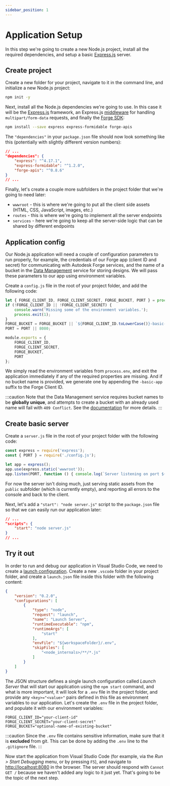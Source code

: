 ```yaml
---
sidebar_position: 1
---
```


# Application Setup

In this step we're going to create a new Node.js project, install all the required dependencies,
and setup a basic [Express.js](https://expressjs.com) server.

## Create project

Create a new folder for your project, navigate to it in the command line, and initialize a new
Node.js project:

```bash
npm init -y
```

Next, install all the Node.js dependencies we're going to use. In this case it will be
the [Express.js](https://expressjs.com) framework, an Express.js [middleware](https://expressjs.com/en/guide/using-middleware.html)
for handling `multipart/form-data` requests, and finally the [Forge SDK](https://www.npmjs.com/package/forge-apis):

```bash
npm install --save express express-formidable forge-apis
```

The `"dependencies"` in your `package.json` file should now look something like this (potentially
with slightly different version numbers):

```json
// ...
"dependencies": {
    "express": "^4.17.1",
    "express-formidable": "^1.2.0",
    "forge-apis": "^0.8.6"
}
// ...
```

Finally, let's create a couple more subfolders in the project folder that we're going to need later:

- `wwwroot` - this is where we're going to put all the client side assets (HTML, CSS, JavaScript, images, etc.)
- `routes` - this is where we're going to implement all the server endpoints
- `services` - here we're going to keep all the server-side logic that can be shared by different endpoints

## Application config

Our Node.js application will need a couple of configuration parameters to run properly, for example,
the credentials of our Forge app (client ID and secret) for communicating with Autodesk Forge services,
and the name of a bucket in the [Data Management](https://forge.autodesk.com/en/docs/data/v2/developers_guide/overview)
service for storing designs. We will pass these parameters to our app using environment variables.

Create a `config.js` file in the root of your project folder, and add the following code:

```js title="config.js"
let { FORGE_CLIENT_ID, FORGE_CLIENT_SECRET, FORGE_BUCKET, PORT } = process.env;
if (!FORGE_CLIENT_ID || !FORGE_CLIENT_SECRET) {
    console.warn('Missing some of the environment variables.');
    process.exit(1);
}
FORGE_BUCKET = FORGE_BUCKET || `${FORGE_CLIENT_ID.toLowerCase()}-basic-app`;
PORT = PORT || 8080;

module.exports = {
    FORGE_CLIENT_ID,
    FORGE_CLIENT_SECRET,
    FORGE_BUCKET,
    PORT
};
```

We simply read the environment variables from `process.env`, and exit the application
immediately if any of the required properties are missing. And if no bucket name is provided,
we generate one by appending the `-basic-app` suffix to the Forge Client ID.

:::caution
Note that the Data Management service requires bucket names to be **globally unique**,
and attempts to create a bucket with an already used name will fail with `409 Conflict`.
See the [documentation](https://forge.autodesk.com/en/docs/data/v2/reference/http/buckets-POST)
for more details.
:::

## Create basic server

Create a `server.js` file in the root of your project folder with the following code:

```js title="server.js"
const express = require('express');
const { PORT } = require('./config.js');

let app = express();
app.use(express.static('wwwroot'));
app.listen(PORT, function () { console.log(`Server listening on port ${PORT}...`); });
```

For now the server isn't doing much, just serving static assets from the `public` subfolder
(which is currently empty), and reporting all errors to the console and back to the client.

Next, let's add a `"start": "node server.js"` script to the `package.json` file so that we can
easily run our application later:

```json
// ...
"scripts": {
    "start": "node server.js"
}
// ...
```

## Try it out

In order to run and debug our application in Visual Studio Code, we need to create
a [launch configuration](https://code.visualstudio.com/docs/editor/debugging#_launch-configurations).
Create a new `.vscode` folder in your project folder, and create a `launch.json` file inside this
folder with the following content:

```json title=".vscode/launch.json"
{
    "version": "0.2.0",
    "configurations": [
        {
            "type": "node",
            "request": "launch",
            "name": "Launch Server",
            "runtimeExecutable": "npm",
            "runtimeArgs": [
                "start"
            ],
            "envFile": "${workspaceFolder}/.env",
            "skipFiles": [
                "<node_internals>/**/*.js"
            ]
        }
    ]
}
```

The JSON structure defines a single launch configuration called _Launch Server_
that will start our application using the `npm start` command, and what is more
important, it will look for a `.env` file in the project folder, and provide
any `<key>="<value>"` pairs defined in this file as environment variables to our application.
Let's create the `.env` file in the project folder, and populate it with our environment
variables:

``` title=".env"
FORGE_CLIENT_ID="your-client-id"
FORGE_CLIENT_SECRET="your-client-secret"
FORGE_BUCKET="optional-name-of-existing-bucket"
```

:::caution
Since the `.env` file contains sensitive information, make sure that it is **excluded** from git.
This can be done by adding the `.env` line to the `.gitignore` file.
:::

Now start the application from Visual Studio Code (for example, via the _Run > Start Debugging_
menu, or by pressing `F5`), and navigate to [http://localhost:8080](http://localhost:8080)
in the browser. The server should respond with `Cannot GET /` because we haven't added any
logic to it just yet. That's going to be the topic of the next step.
